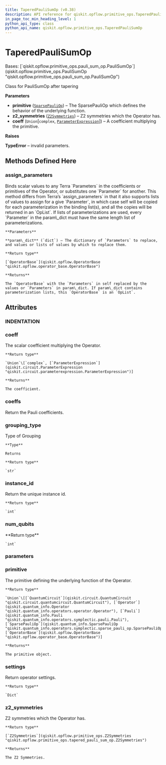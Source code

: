 ```yaml
---
title: TaperedPauliSumOp (v0.38)
description: API reference for qiskit.opflow.primitive_ops.TaperedPauliSumOp in qiskit v0.38
in_page_toc_min_heading_level: 1
python_api_type: class
python_api_name: qiskit.opflow.primitive_ops.TaperedPauliSumOp
---
```


# TaperedPauliSumOp

<Class id="qiskit.opflow.primitive_ops.TaperedPauliSumOp" isDedicatedPage={true} github="https://github.com/qiskit/qiskit/tree/stable/0.21/qiskit/opflow/primitive_ops/tapered_pauli_sum_op.py" signature="TaperedPauliSumOp(primitive, z2_symmetries, coeff=1.0)" modifiers="class">
  Bases: [`qiskit.opflow.primitive_ops.pauli_sum_op.PauliSumOp`](qiskit.opflow.primitive_ops.PauliSumOp "qiskit.opflow.primitive_ops.pauli_sum_op.PauliSumOp")

  Class for PauliSumOp after tapering

  **Parameters**

  *   **primitive** ([`SparsePauliOp`](qiskit.quantum_info.SparsePauliOp "qiskit.quantum_info.operators.symplectic.sparse_pauli_op.SparsePauliOp")) – The SparsePauliOp which defines the behavior of the underlying function.
  *   **z2\_symmetries** ([`Z2Symmetries`](qiskit.opflow.primitive_ops.Z2Symmetries "qiskit.opflow.primitive_ops.tapered_pauli_sum_op.Z2Symmetries")) – Z2 symmetries which the Operator has.
  *   **coeff** (`Union`\[`complex`, [`ParameterExpression`](qiskit.circuit.ParameterExpression "qiskit.circuit.parameterexpression.ParameterExpression")]) – A coefficient multiplying the primitive.

  **Raises**

  **TypeError** – invalid parameters.

  ## Methods Defined Here

  <span id="qiskit-opflow-primitive-ops-taperedpaulisumop-assign-parameters" />

  ### assign\_parameters

  <Function id="qiskit.opflow.primitive_ops.TaperedPauliSumOp.assign_parameters" signature="TaperedPauliSumOp.assign_parameters(param_dict)">
    Binds scalar values to any Terra `Parameters` in the coefficients or primitives of the Operator, or substitutes one `Parameter` for another. This method differs from Terra’s `assign_parameters` in that it also supports lists of values to assign for a give `Parameter`, in which case self will be copied for each parameterization in the binding list(s), and all the copies will be returned in an `OpList`. If lists of parameterizations are used, every `Parameter` in the param\_dict must have the same length list of parameterizations.

    **Parameters**

    **param\_dict** (`dict`) – The dictionary of `Parameters` to replace, and values or lists of values by which to replace them.

    **Return type**

    [`OperatorBase`](qiskit.opflow.OperatorBase "qiskit.opflow.operator_base.OperatorBase")

    **Returns**

    The `OperatorBase` with the `Parameters` in self replaced by the values or `Parameters` in param\_dict. If param\_dict contains parameterization lists, this `OperatorBase` is an `OpList`.
  </Function>

  ## Attributes

  ### INDENTATION

  <Attribute id="qiskit.opflow.primitive_ops.TaperedPauliSumOp.INDENTATION" attributeValue="'  '" />

  ### coeff

  <Attribute id="qiskit.opflow.primitive_ops.TaperedPauliSumOp.coeff">
    The scalar coefficient multiplying the Operator.

    **Return type**

    `Union`\[`complex`, [`ParameterExpression`](qiskit.circuit.ParameterExpression "qiskit.circuit.parameterexpression.ParameterExpression")]

    **Returns**

    The coefficient.
  </Attribute>

  ### coeffs

  <Attribute id="qiskit.opflow.primitive_ops.TaperedPauliSumOp.coeffs">
    Return the Pauli coefficients.
  </Attribute>

  ### grouping\_type

  <Attribute id="qiskit.opflow.primitive_ops.TaperedPauliSumOp.grouping_type">
    Type of Grouping

    **Type**

    Returns

    **Return type**

    `str`
  </Attribute>

  ### instance\_id

  <Attribute id="qiskit.opflow.primitive_ops.TaperedPauliSumOp.instance_id">
    Return the unique instance id.

    **Return type**

    `int`
  </Attribute>

  ### num\_qubits

  <Attribute id="qiskit.opflow.primitive_ops.TaperedPauliSumOp.num_qubits">
    **Return type**

    `int`
  </Attribute>

  ### parameters

  <Attribute id="qiskit.opflow.primitive_ops.TaperedPauliSumOp.parameters" />

  ### primitive

  <Attribute id="qiskit.opflow.primitive_ops.TaperedPauliSumOp.primitive" attributeTypeHint="qiskit.quantum_info.operators.symplectic.sparse_pauli_op.SparsePauliOp">
    The primitive defining the underlying function of the Operator.

    **Return type**

    `Union`\[[`QuantumCircuit`](qiskit.circuit.QuantumCircuit "qiskit.circuit.quantumcircuit.QuantumCircuit"), [`Operator`](qiskit.quantum_info.Operator "qiskit.quantum_info.operators.operator.Operator"), [`Pauli`](qiskit.quantum_info.Pauli "qiskit.quantum_info.operators.symplectic.pauli.Pauli"), [`SparsePauliOp`](qiskit.quantum_info.SparsePauliOp "qiskit.quantum_info.operators.symplectic.sparse_pauli_op.SparsePauliOp"), [`OperatorBase`](qiskit.opflow.OperatorBase "qiskit.opflow.operator_base.OperatorBase")]

    **Returns**

    The primitive object.
  </Attribute>

  ### settings

  <Attribute id="qiskit.opflow.primitive_ops.TaperedPauliSumOp.settings">
    Return operator settings.

    **Return type**

    `Dict`
  </Attribute>

  ### z2\_symmetries

  <Attribute id="qiskit.opflow.primitive_ops.TaperedPauliSumOp.z2_symmetries">
    Z2 symmetries which the Operator has.

    **Return type**

    [`Z2Symmetries`](qiskit.opflow.primitive_ops.Z2Symmetries "qiskit.opflow.primitive_ops.tapered_pauli_sum_op.Z2Symmetries")

    **Returns**

    The Z2 Symmetries.
  </Attribute>
</Class>

